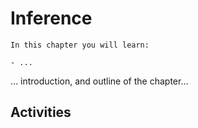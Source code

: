 # Inference

```block
In this chapter you will learn:

- ...
```

... introduction, and outline of the chapter...

## Activities {-}
